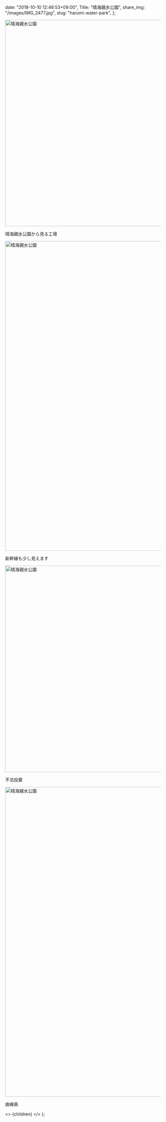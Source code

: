 
  date: "2018-10-10 12:46:53+09:00",
  Title: "晴海親水公園",
  share_img: "/images/IMG_2477.jpg",
  slug: "harumi-water-park",
};

<img src="/Users/dream_exp/Desktop/Projects/ikyoukoujitsu/ikyoukoujitsu-v2/public/images/IMG_2477.jpg" alt="晴海親水公園" width="1000" height="667" />

<span className="caption">晴海親水公園から見る工場</span>

<img src="/Users/dream_exp/Desktop/Projects/ikyoukoujitsu/ikyoukoujitsu-v2/public/images/IMG_2490.jpg" alt="晴海親水公園" width="667" height="1000" />

<span className="caption">新幹線も少し見えます</span>

<img src="/Users/dream_exp/Desktop/Projects/ikyoukoujitsu/ikyoukoujitsu-v2/public/images/IMG_2525.jpg" alt="晴海親水公園" width="1000" height="667" loading="lazy" />

<span className="caption">不法投棄</span>

<img src="/Users/dream_exp/Desktop/Projects/ikyoukoujitsu/ikyoukoujitsu-v2/public/images/IMG_2515.jpg" alt="晴海親水公園" width="667" height="1000" loading="lazy" />

<span className="caption">曲線美</span>

  <>
    <Head>
      <title>{meta.Title} | 異郷好実</title>
    </Head>
    <PostLayout meta={meta}>{children}</PostLayout>
  </>
);
